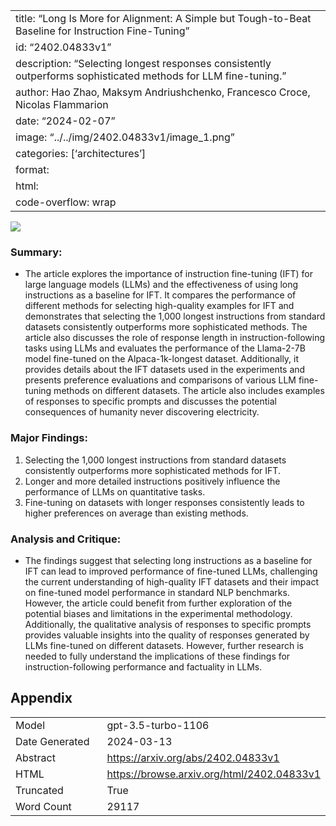 
---
title: "Long Is More for Alignment: A Simple but Tough-to-Beat Baseline for Instruction Fine-Tuning"
id: "2402.04833v1"
description: "Selecting longest responses consistently outperforms sophisticated methods for LLM fine-tuning."
author: Hao Zhao, Maksym Andriushchenko, Francesco Croce, Nicolas Flammarion
date: "2024-02-07"
image: "../../img/2402.04833v1/image_1.png"
categories: ['architectures']
format:
  html:
    code-overflow: wrap
---

![](../../img/2402.04833v1/image_1.png)

### Summary:

- The article explores the importance of instruction fine-tuning (IFT) for large language models (LLMs) and the effectiveness of using long instructions as a baseline for IFT. It compares the performance of different methods for selecting high-quality examples for IFT and demonstrates that selecting the 1,000 longest instructions from standard datasets consistently outperforms more sophisticated methods. The article also discusses the role of response length in instruction-following tasks using LLMs and evaluates the performance of the Llama-2-7B model fine-tuned on the Alpaca-1k-longest dataset. Additionally, it provides details about the IFT datasets used in the experiments and presents preference evaluations and comparisons of various LLM fine-tuning methods on different datasets. The article also includes examples of responses to specific prompts and discusses the potential consequences of humanity never discovering electricity.

### Major Findings:

1. Selecting the 1,000 longest instructions from standard datasets consistently outperforms more sophisticated methods for IFT.
2. Longer and more detailed instructions positively influence the performance of LLMs on quantitative tasks.
3. Fine-tuning on datasets with longer responses consistently leads to higher preferences on average than existing methods.

### Analysis and Critique:

- The findings suggest that selecting long instructions as a baseline for IFT can lead to improved performance of fine-tuned LLMs, challenging the current understanding of high-quality IFT datasets and their impact on fine-tuned model performance in standard NLP benchmarks. However, the article could benefit from further exploration of the potential biases and limitations in the experimental methodology. Additionally, the qualitative analysis of responses to specific prompts provides valuable insights into the quality of responses generated by LLMs fine-tuned on different datasets. However, further research is needed to fully understand the implications of these findings for instruction-following performance and factuality in LLMs.

## Appendix

|          |          |
|----------|----------|
| Model     | gpt-3.5-turbo-1106       |
| Date Generated     | 2024-03-13       |
| Abstract | [https://arxiv.org/abs/2402.04833v1](https://arxiv.org/abs/2402.04833v1)        |
| HTML     | [https://browse.arxiv.org/html/2402.04833v1](https://browse.arxiv.org/html/2402.04833v1)       |
| Truncated       | True       |
| Word Count       | 29117       |